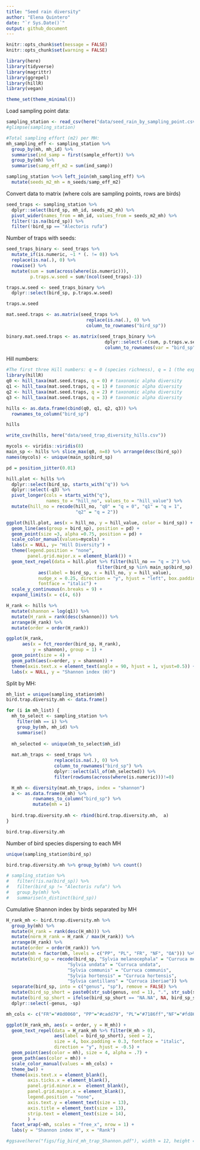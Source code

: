 ```yaml
---
title: "Seed rain diversity"
author: "Elena Quintero"
date: "`r Sys.Date()`"
output: github_document
---
```


```r
knitr::opts_chunk$set(message = FALSE)
knitr::opts_chunk$set(warning = FALSE)
```

```r
library(here)
library(tidyverse)
library(magrittr)
library(ggrepel)
library(hillR)
library(vegan)

theme_set(theme_minimal())
```

Load sampling point data:
```r
sampling_station <- read_csv(here("data/seed_rain_by_sampling_point.csv"))
#glimpse(sampling_station)

#Total sampling effort (m2) per MH:
mh_sampling_eff <- sampling_station %>%
  group_by(mh, mh_id) %>%
  summarise(ind_samp = first(sample_effort)) %>%
  group_by(mh) %>%
  summarise(samp_eff_m2 = sum(ind_samp))

sampling_station %<>% left_join(mh_sampling_eff) %>%
  mutate(seeds_m2_mh = n_seeds/samp_eff_m2) 
```

Convert data to matrix (where cols are sampling points, rows are birds)
```r
seed_traps <- sampling_station %>% 
  dplyr::select(bird_sp, mh_id, seeds_m2_mh) %>%
  pivot_wider(names_from = mh_id, values_from = seeds_m2_mh) %>%
  filter(!is.na(bird_sp)) %>%
  filter(!bird_sp == "Alectoris rufa") 
```


Number of traps with seeds:
```r
seed_traps_binary <- seed_traps %>% 
  mutate_if(is.numeric, ~1 * (. != 0)) %>%
  replace(is.na(.), 0) %>%
  rowwise() %>%
  mutate(sum = sum(across(where(is.numeric))),
         p.traps.w.seed = sum/(ncol(seed_traps)-1))

traps.w.seed <- seed_traps_binary %>%
  dplyr::select(bird_sp, p.traps.w.seed)

traps.w.seed
```

```r
mat.seed.traps <- as.matrix(seed_traps %>% 
                              replace(is.na(.), 0) %>%
                              column_to_rownames("bird_sp"))

binary.mat.seed.traps <- as.matrix(seed_traps_binary %>% 
                                     dplyr::select(-c(sum, p.traps.w.seed)) %>%    
                                     column_to_rownames(var = "bird_sp"))
```

Hill numbers:
```r
#The first three Hill numbers: q = 0 (species richness), q = 1 (the exponential of Shannon’s entropy index), and q = 2 (the inverse of Simpson’s concentration index)
library(hillR)
q0 <- hill_taxa(mat.seed.traps, q = 0) # taxonomic alpha diversity
q1 <- hill_taxa(mat.seed.traps, q = 1) # taxonomic alpha diversity
q2 <- hill_taxa(mat.seed.traps, q = 2) # taxonomic alpha diversity
q3 <- hill_taxa(mat.seed.traps, q = 3) # taxonomic alpha diversity

hills <- as.data.frame(cbind(q0, q1, q2, q3)) %>% 
  rownames_to_column("bird_sp") 

hills

write_csv(hills, here("data/seed_trap_diversity_hills.csv"))
```

```r
mycols <- viridis::viridis(8)
main_sp <- hills %>% slice_max(q0, n=8) %>% arrange(desc(bird_sp))
names(mycols) <- unique(main_sp$bird_sp)

pd = position_jitter(0.01)

hill.plot <- hills %>% 
  dplyr::select(bird_sp, starts_with("q")) %>%
  dplyr::select(-q3) %>%
  pivot_longer(cols = starts_with("q"), 
               names_to = "hill_no", values_to = "hill_value") %>%
  mutate(hill_no = recode(hill_no, "q0" = "q = 0", "q1" = "q = 1",
                          "q2" = "q = 2"))

ggplot(hill.plot, aes(x = hill_no, y = hill_value, color = bird_sp)) + 
  geom_line(aes(group = bird_sp), position = pd) +
  geom_point(size =3, alpha =0.75, position = pd) + 
  scale_color_manual(values=mycols) +
  labs(x = NULL, y= "Hill Diversity") +
  theme(legend.position = "none",
        panel.grid.major.x = element_blank()) +
  geom_text_repel(data = hill.plot %>% filter(hill_no == "q = 2") %>%
                                  filter(bird_sp %in% main_sp$bird_sp),
            aes(label = bird_sp, x = hill_no, y = hill_value), 
            nudge_x = 0.25, direction = "y", hjust = "left", box.padding = 0.1,
            fontface = "italic") +
  scale_y_continuous(n.breaks = 9) +
  expand_limits(x = c(4, 6))
```

```r
H_rank <- hills %>%
  mutate(shannon = log(q1)) %>%
  mutate(H_rank = rank(desc(shannon))) %>% 
  arrange(H_rank) %>%
  mutate(order = order(H_rank))

ggplot(H_rank,
      aes(x = fct_reorder(bird_sp, H_rank),
          y = shannon), group = 1) + 
  geom_point(size = 4) + 
  geom_path(aes(x=order, y = shannon)) +
  theme(axis.text.x = element_text(angle = 90, hjust = 1, vjust=0.5)) +
  labs(x = NULL, y = "Shannon index (H)")
```

Split by MH:
```r
mh_list = unique(sampling_station$mh)
bird.trap.diversity.mh <- data.frame()

for (i in mh_list) {
  mh_to_select <- sampling_station %>%
    filter(mh == i) %>%
    group_by(mh, mh_id) %>%
    summarise()
  
  mh_selected <- unique(mh_to_select$mh_id)
  
  mat.mh_traps <- seed_traps %>% 
                  replace(is.na(.), 0) %>%
                  column_to_rownames("bird_sp") %>%
                  dplyr::select(all_of(mh_selected)) %>% 
                  filter(rowSums(across(where(is.numeric)))!=0)

  H_mh <- diversity(mat.mh_traps, index = "shannon")
  a <- as.data.frame(H_mh) %>% 
          rownames_to_column("bird_sp") %>% 
          mutate(mh = i)
    
  bird.trap.diversity.mh <- rbind(bird.trap.diversity.mh,  a)
}

bird.trap.diversity.mh
```

Number of bird species dispersing to each MH
```r
unique(sampling_station$bird_sp)

bird.trap.diversity.mh %>% group_by(mh) %>% count()

# sampling_station %>% 
#   filter(!is.na(bird_sp)) %>%
#   filter(bird_sp != "Alectoris rufa") %>%
#   group_by(mh) %>% 
#   summarise(n_distinct(bird_sp))
```

Cumulative Shannon index by birds separated by MH
```r
H_rank_mh <- bird.trap.diversity.mh %>%
  group_by(mh) %>%
  mutate(H_rank = rank(desc(H_mh))) %>% 
  mutate(norm_H_rank = H_rank / max(H_rank)) %>%
  arrange(H_rank) %>%
  mutate(order = order(H_rank)) %>%
  mutate(mh = factor(mh, levels = c("PP", "PL", "FR", "NF", "OA"))) %>%
  mutate(bird_sp = recode(bird_sp, "Sylvia melanocephala" = "Curruca melanocephala",
                       "Sylvia undata" = "Curruca undata",
                       "Sylvia communis" = "Curruca communis",
                       "Sylvia hortensis" = "Curruca hortensis",
                       "Sylvia cantillans" = "Curruca iberiae")) %>%
  separate(bird_sp, into = c("genus", "sp"), remove = FALSE) %>% 
  mutate(bird_sp_short = paste0(str_sub(genus, end = 1), ".", str_sub(sp, end = 3))) %>% 
  mutate(bird_sp_short = ifelse(bird_sp_short == "NA.NA", NA, bird_sp_short)) %>% 
  dplyr::select(-genus, -sp)

mh_cols <- c("FR"="#8d0060", "PP"="#cadd79", "PL"="#7186ff","NF"="#fd863e", "OA"="#843600")

ggplot(H_rank_mh, aes(x = order, y = H_mh)) + 
  geom_text_repel(data = H_rank_mh %>% filter(H_mh > 0),
                  aes(label = bird_sp_short), seed = 2, 
                  size = 4, box.padding = 0.3, fontface = "italic",
                  direction = "y", hjust = -0.5) +
  geom_point(aes(color = mh), size = 4, alpha = .7) + 
  geom_path(aes(color = mh)) +
  scale_color_manual(values = mh_cols) +
  theme_bw() +
  theme(axis.text.x = element_blank(),
        axis.ticks.x = element_blank(),
        panel.grid.minor.x =  element_blank(),
        panel.grid.major.x = element_blank(),
        legend.position = "none",
        axis.text.y = element_text(size = 13),
        axis.title = element_text(size = 13),
        strip.text = element_text(size = 14),
        ) +
  facet_wrap(~mh, scales = "free_x", nrow = 1) +
  labs(y = "Shannon index H", x = "Rank")

#ggsave(here("figs/fig_bird_mh_trap_Shannon.pdf"), width = 12, height = 4)
```
